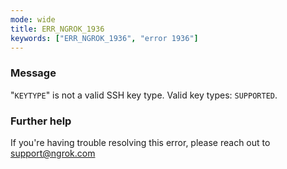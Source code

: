 ```yaml
---
mode: wide
title: ERR_NGROK_1936
keywords: ["ERR_NGROK_1936", "error 1936"]
---
```



### Message

"`KEYTYPE`" is not a valid SSH key type. Valid key types: `SUPPORTED`.

<ErrorDetails />

### Further help

If you're having trouble resolving this error, please reach out to [support@ngrok.com](mailto:support@ngrok.com?subject=Help%20with%20ERR_NGROK_1936)
